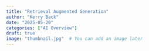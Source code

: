 ```yaml
---
title: "Retrieval Augmented Generation"
author: "Kerry Back"
date: "2025-05-20"
categories: ["AI Overview"]
draft: true
image: "thumbnail.jpg"  # You can add an image later
---
```


